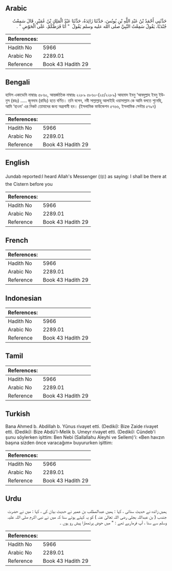## Arabic


<div dir="rtl" lang="ar" style={{fontSize:'larger',backgroundColor:'#f8f9fa',padding:20}}>
حَدَّثَنِي أَحْمَدُ بْنُ عَبْدِ اللَّهِ بْنِ يُونُسَ، حَدَّثَنَا زَائِدَةُ، حَدَّثَنَا عَبْدُ الْمَلِكِ بْنُ عُمَيْرٍ، قَالَ سَمِعْتُ جُنْدَبًا، يَقُولُ سَمِعْتُ النَّبِيَّ صلى الله عليه وسلم يَقُولُ ‏ "‏ أَنَا فَرَطُكُمْ، عَلَى الْحَوْضِ ‏"‏ ‏.‏
</div>
<div style={{backgroundColor:'#f8f9fa',padding:20, marginBottom: 10}}><table> <thead> <tr> <th>References:</th> <th></th> </tr> </thead> <tbody><tr><td>Hadith No</td><td>5966</td></tr><tr><td>Arabic No</td><td>2289.01</td></tr><tr><td>Reference</td><td>Book 43 Hadith 29</td></tr></tbody></table></div>

## Bengali


<div dir="ltr" lang="bn" style={{fontSize:'larger',backgroundColor:'#f8f9fa',padding:20}}>
হাদিস একাডেমি নাম্বারঃ ৫৮৬০, আন্তর্জাতিক নাম্বারঃ ২২৮৯ ৫৮৬০-(২৫/২২৮৯) আহমাদ ইবনু ‘আবদুল্লাহ ইবনু ইউনুস (রহঃ) ..... জুনদাব (রাযিঃ) হতে বর্ণিত। তনি বলেন, নবী সাল্লাল্লাহু আলাইহি ওয়াসাল্লাম কে আমি বলতে শুনেছি, আমি ‘হাওয’ এর নিকট তোমাদের জন্য অগ্রগামী হব। (ইসলামিক ফাউন্ডেশন ৫৭৬৬, ইসলামিক সেন্টার ৫৭৯৭)
</div>
<div style={{backgroundColor:'#f8f9fa',padding:20, marginBottom: 10}}><table> <thead> <tr> <th>References:</th> <th></th> </tr> </thead> <tbody><tr><td>Hadith No</td><td>5966</td></tr><tr><td>Arabic No</td><td>2289.01</td></tr><tr><td>Reference</td><td>Book 43 Hadith 29</td></tr></tbody></table></div>

## English


<div dir="ltr" lang="en" style={{fontSize:'larger',backgroundColor:'#f8f9fa',padding:20}}>
Jundab reported:I heard Allah's Messenger (ﷺ) as saying: I shall be there at the Cistern before you
</div>
<div style={{backgroundColor:'#f8f9fa',padding:20, marginBottom: 10}}><table> <thead> <tr> <th>References:</th> <th></th> </tr> </thead> <tbody><tr><td>Hadith No</td><td>5966</td></tr><tr><td>Arabic No</td><td>2289.01</td></tr><tr><td>Reference</td><td>Book 43 Hadith 29</td></tr></tbody></table></div>

## French


<div dir="ltr" lang="fr" style={{fontSize:'larger',backgroundColor:'#f8f9fa',padding:20}}>

</div>
<div style={{backgroundColor:'#f8f9fa',padding:20, marginBottom: 10}}><table> <thead> <tr> <th>References:</th> <th></th> </tr> </thead> <tbody><tr><td>Hadith No</td><td>5966</td></tr><tr><td>Arabic No</td><td>2289.01</td></tr><tr><td>Reference</td><td>Book 43 Hadith 29</td></tr></tbody></table></div>

## Indonesian


<div dir="ltr" lang="id" style={{fontSize:'larger',backgroundColor:'#f8f9fa',padding:20}}>

</div>
<div style={{backgroundColor:'#f8f9fa',padding:20, marginBottom: 10}}><table> <thead> <tr> <th>References:</th> <th></th> </tr> </thead> <tbody><tr><td>Hadith No</td><td>5966</td></tr><tr><td>Arabic No</td><td>2289.01</td></tr><tr><td>Reference</td><td>Book 43 Hadith 29</td></tr></tbody></table></div>

## Tamil


<div dir="ltr" lang="ta" style={{fontSize:'larger',backgroundColor:'#f8f9fa',padding:20}}>

</div>
<div style={{backgroundColor:'#f8f9fa',padding:20, marginBottom: 10}}><table> <thead> <tr> <th>References:</th> <th></th> </tr> </thead> <tbody><tr><td>Hadith No</td><td>5966</td></tr><tr><td>Arabic No</td><td>2289.01</td></tr><tr><td>Reference</td><td>Book 43 Hadith 29</td></tr></tbody></table></div>

## Turkish


<div dir="ltr" lang="tr" style={{fontSize:'larger',backgroundColor:'#f8f9fa',padding:20}}>
Bana Ahmed b. Abdillah b. Yûnus rivayet etti. (Dediki): Bize Zaide rivayet etti. (Dediki): Bize Abdü'l-Melik b. Umeyr rivayet etti. (Dediki): Cündeb'i şunu söylerken işittim: Ben Nebi (Sallallahu Aleyhi ve Sellem)'i: «Ben havzın başına sizden önce varacağım» buyururken işittim:
</div>
<div style={{backgroundColor:'#f8f9fa',padding:20, marginBottom: 10}}><table> <thead> <tr> <th>References:</th> <th></th> </tr> </thead> <tbody><tr><td>Hadith No</td><td>5966</td></tr><tr><td>Arabic No</td><td>2289.01</td></tr><tr><td>Reference</td><td>Book 43 Hadith 29</td></tr></tbody></table></div>

## Urdu


<div dir="rtl" lang="ur" style={{fontSize:'larger',backgroundColor:'#f8f9fa',padding:20}}>
ہمیں زائدہ نے حدیث سنائی ، کہا : ہمیں عبدالمطلب بن عمیر نے حدیث بیان کی ، کہا : میں نے حضرت جندب ( بن عبداللہ بجلی رضی اللہ تعالیٰ عنہ ) کو یہ کہتے ہوئے سنا کہ میں نے نبی اکرم صلی اللہ علیہ وسلم سے سنا ، آپ فرمارہے تھے : " میں حوض پرتمھارا پیش رو ہوں ۔
</div>
<div style={{backgroundColor:'#f8f9fa',padding:20, marginBottom: 10}}><table> <thead> <tr> <th>References:</th> <th></th> </tr> </thead> <tbody><tr><td>Hadith No</td><td>5966</td></tr><tr><td>Arabic No</td><td>2289.01</td></tr><tr><td>Reference</td><td>Book 43 Hadith 29</td></tr></tbody></table></div>